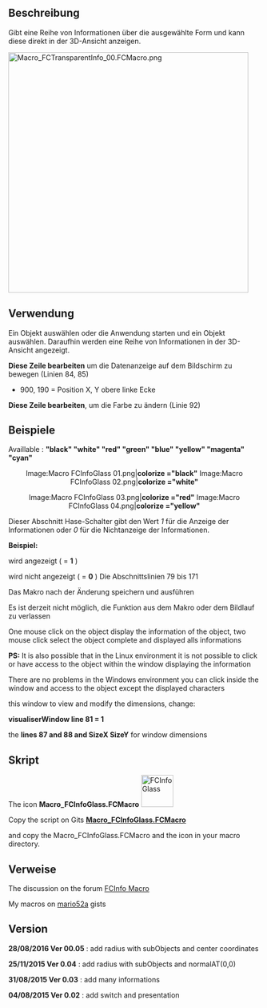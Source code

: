 <languages/>

{{Macro/de
|Name=FC Gläserne Information
|Icon=Macro_FCInfoGlass.png
|Description=Gibt eine Reihe von Informationen zur Formularanzeige in der 3D-Ansicht.
|Author=Mario52
|Download=[https://wiki.freecad.org/images/6/6b/Macro_FCInfoGlass.png Werkzeugleisten-Symbol]
|Version=00.05
|Date=2016-08-28
|SeeAlso=[[Arch_Survey/de|Arch Inspizieren]]
}}

<span id="Description"></span>
==Beschreibung==

Gibt eine Reihe von Informationen über die ausgewählte Form und kann diese direkt in der 3D-Ansicht anzeigen.

{{Codeextralink|https://gist.githubusercontent.com/mario52a/553b1fc7a8ca5bfa44c6/raw/fc57ec0869a8f68ce396acbaed5e87f396426186/Macro_FCInfoGlass.FCMacro}}

[[File:Macro_FCTransparentInfo_00.FCMacro.png|480px]]
{{Caption|FC Gläserne Information}}

<span id="Utilisation"></span>
==Verwendung==

Ein Objekt auswählen oder die Anwendung starten und ein Objekt auswählen. Daraufhin werden eine Reihe von Informationen in der 3D-Ansicht angezeigt.

'''Diese Zeile bearbeiten''' um die Datenanzeige auf dem Bildschirm zu bewegen (Linien 84, 85)
{{Code|code=
global posiX                 ; posiX                           = 900  # position window coordinate X                   "defaut  = 900"
global posiY                 ; posiY                           = 190  # position window coordinate Y                   "defaut  = 190"
}}
* 900, 190 = Position X, Y obere linke Ecke

'''Diese Zeile bearbeiten''', um die Farbe zu ändern (Linie 92)

{{Code|code=
#######################################################################
# Section color                                                       #
global colorize              ; colorize                      ="black" # colorize the text choice                       "defaut  = "black"
                                                                      # "black" "white" "red" "green" "blue" "yellow" "magenta" "cyan"

}}
<span id="Examples:"></span>
==Beispiele==

<div lang="en" dir="ltr" class="mw-content-ltr">
Availlable : ''' "black" "white" "red" "green" "blue" "yellow" "magenta" "cyan" '''
<center>
<gallery widths="300" heights="300">
Image:Macro FCInfoGlass 01.png|'''colorize                      ="black"'''
Image:Macro FCInfoGlass 02.png|'''colorize                      ="white"'''
</gallery>
</center>
{{clear}}
<center>
<gallery widths="300" heights="300">
Image:Macro FCInfoGlass 03.png|'''colorize                      ="red"'''
Image:Macro FCInfoGlass 04.png|'''colorize                      ="yellow"'''
</gallery>
</center>
{{clear}}
</div>

Dieser Abschnitt Hase-Schalter gibt den Wert ''1'' für die Anzeige der Informationen oder ''0'' für die Nichtanzeige der Informationen.

'''Beispiel:'''

wird angezeigt ( = '''1''' )

{{Code|code=
global LabelObject     ;LabelObject      = 1 # Label                                          #3  Label Object
}}
wird nicht angezeigt ( = '''0''' )
{{Code|code=
global LabelObject     ;LabelObject      = 0 # Label                                          #3  Label Object
}}
Die Abschnittslinien 79 bis 171

{{Code|code=
#######################################################################
global visualiserWindow      ; visualiserWindow                = 0    # si visualiserWindow = 1 la fenetre est visible (pour test)  "defaut  = 0"
                                                                      # if visualiserWindow = 1 the windows is visible (for test)   "default = 0"
###Section Configuration ##############################################
# Placement window hidden                                             #
global posiX                 ; posiX                           = 900  # position window coordinate X                   "defaut  = 900"
global posiY                 ; posiY                           = 190  # position window coordinate Y                   "defaut  = 190"
#######################################################################
global SizeX                 ; SizeX                           = 600  # size window length  (do not modify)            "defaut  = 600"
global SizeY                 ; SizeY                           = 600  # size window heigth  (do not modify)            "defaut  = 600"


#######################################################################
# Section color                                                       #
global colorize              ; colorize                      ="black" # colorize the text choice                       "defaut  = "black"
                                                                      # "black" "white" "red" "green" "blue" "yellow" "magenta" "cyan"


#######################################################################
# Section inter                                                       #
global mode                  ; mode                            = 1    # mode 1=degrees mode 0=radians                  "defaut  = 1"
global arondi                ; arondi                          = 4    # many numbers after the decimal point           "defaut  = 4" 
global chaineRemplacement    ; chaineRemplacement              = "_"  # replacement string (1 character)               "defaut  = "_"


#######################################################################
# section switch 
# if switch = 1 then actif (True Displayed) else inactif (False not Displayed)
global PrintReportView       ;PrintReportView                  = 1    # Affichage dans la vue rapport                  #0  Displayed ReportView
## 
global DocumentName          ;DocumentName                     = 1    # Nom du document                                #1  Document Name
global InternalName          ;InternalName                     = 1    # Nom interne de l'objet                         #2  Internal Name
global LabelObject           ;LabelObject                      = 1    # Label                                          #3  Label Object
global ElementName           ;ElementName                      = 1    # Nom de l'element                               #4  Element Name
global ObjectType            ;ObjectType                       = 1    # Type d'objet                                   #5  Object Type
global LineSeparateTitle     ;LineSeparateTitle                = 1    # ligne de separation des titres ____________    #6  Line Separate of Title

## Object subObject 
global ObjectLength          ;ObjectLength                     = 1    # longueur Objet ou perimetre si c est une face  #7  Object Length or perimetre if are a face
global ObjectCurveRadius     ;ObjectCurveRadius                = 1    # rayon du subObject si arc ou cerle             #8  radius subObject if arc or cirle
global ObjectCurveCenter     ;ObjectCurveCenter                = 1    # coordonnees centrale subObject si arc ou cerle #9  coordinates center subObject if arc or cirle

## Draft
global LineDimension         ;LineDimension                    = 1    # Dimensions Line                                #10  Line Dimension
global DWireDimension        ;DWireDimension                   = 1    # Dimensions DWire                               #11  DWire Dimension
global CircleDimension       ;CircleDimension                  = 1    # Dimensions Circle                              #12 Circle Dimension
global CirclePartDimension   ;CirclePartDimension              = 1    # Dimensions Circle Part                         #13 Circle Part Dimension

global ArcDimension          ;ArcDimension                     = 1    # Dimensions Arc                                 #14 Arc Dimension
global EllipseDimension      ;EllipseDimension                 = 1    # Dimensions Ellipse                             #15 Ellipse Dimension
global EllipsePartDimension  ;EllipsePartDimension             = 1    # Dimensions Ellipse Part                        #16 Ellipse Part Dimension
global PolygonDimension      ;PolygonDimension                 = 1    # Dimensions Polygon                             #17 Polygon Dimension
global RectangleDimension    ;RectangleDimension               = 1    # Dimensions Rectangle                           #18 Rectangle Dimension
global BSplineDimension      ;BSplineDimension                 = 1    # Dimensions BSpline                             #19 BSpline Dimension
global PointDimension        ;PointDimension                   = 1    # Dimensions Point                               #20 Point Dimension
global BezCurveDimension     ;BezCurveDimension                = 1    # Dimensions BezCurve                            #21 BezCurve Dimension

## Solid
global CylinderDimension     ;CylinderDimension                = 1    # Dimensions du Cylindre Rayon Hauteur Angle     #22 Cylinder Dimension
global BoxDimension          ;BoxDimension                     = 1    # Dimensions du Box Length Width Height          #23 Box Dimension
global SphereDimension       ;SphereDimension                  = 1    # Dimensions de la Sphere                        #24 Sphere Dimension
global EllipsoidDimension    ;EllipsoidDimension               = 1    # Dimensions Ellipsoid                           #25 Ellipsoid Dimension
global ConeDimension         ;ConeDimension                    = 1    # Dimensions du Cone                             #26 Cone Dimension
global TorusDimension        ;TorusDimension                   = 1    # Dimensions du Tore                             #27 Torus Dimension

## Part
global PlanePartDimension    ;PlanePartDimension               = 1    # Dimensions Plan Part                           #28 Plane Part Dimension
global PrismPartDimension    ;PrismPartDimension               = 1    # Dimensions Prisme Part                         #29 Prism Part Dimension   
global WedgePartDimension    ;WedgePartDimension               = 1    # Dimensions Wedge Part                          #30 Wedge Part Dimension
global HelixPartDimension    ;HelixPartDimension               = 1    # Dimensions Helix Part                          #31 Helix Part Dimension
global SpiralPartDimension   ;SpiralPartDimension              = 1    # Dimensions Spirale Part                        #32 Spiral Part Dimension
global VertexPartDimensio    ;VertexPartDimension              = 1    # Dimensions Vertex Part                         #33 Vertex Part Dimension
global LinePartDimension     ;LinePartDimension                = 1    # Dimensions Line Part                           #34 Line Part Dimension
global RegularPolygonPartDimension;RegularPolygonPartDimension = 1    # Dimensions RegularPolygon Part                 #35 Regular Polygon Part Dimension

## Face
global FaceSurface           ;FaceSurface                      = 1    # Surface de la face                             #36 Face Surface
global NormalAt              ;NormalAt                         = 1    # Donne la normale (inclinaison)                 #37 normalAt(0,0) Face and edges normalAt(0)
global FaceCenter            ;FaceCenter                       = 1    # Center Face (mass)                             #38 Face Center
global BoundBoxFaceVol       ;BoundBoxFaceVol                  = 1    # BoundBoxFace Volume                            #39 BoundBox Face Volume
global BoundBoxFaceCent      ;BoundBoxFaceCent                 = 1    # BoundBoxFaceCenter                             #40 BoundBox Face Center
global BoundBoxFaceCoor      ;BoundBoxFaceCoor                 = 1    # BoundBoxFace coordinates                       #41 BoundBox Face Coordinates

## Volume
global BounBoxVolumeVol      ;BounBoxVolumeVol                 = 1    # rectangle du BoundBox                          #42 BounBox Volume Volume
global BounBoxVolumeCent     ;BounBoxVolumeCent                = 1    # centre de la forme                             #43 BounBox Volume Center
global BounBoxVolumeCoor     ;BounBoxVolumeCoor                = 1    # boundinbox (dimensions hors tout)              #44 BounBox Volume Coordinates
global VolumeObject          ;VolumeObject                     = 1    # volume                                         #45 Volume Object
global CenterMass            ;CenterMass                       = 1    # centre de la masse                             #46 Center Mass object
global PlacementForme        ;PlacementForme                   = 1    # placement de la forme                          #47 Placement Forme
global LineInclination       ;LineInclination                  = 1    # search inclination XY YZ ZX uniquement lignes  #48 Line Inclination
global VertexesObject        ;VertexesObject                   = 1    # Vertexes de l'objet selectionne                #49 Vertexes Object
global VertexesForme         ;VertexesForme                    = 0    # Vertexes complet de la forme                   #50 Vertexes Forme
                                                                      # peut prendre du temps, depasser la fenetre et donner des donnees incompletes
                                                                      # can take time and exceed the window and give data's incompletes
### End Section Switch #######################################################################################################################
}}

Das Makro nach der Änderung speichern und ausführen

Es ist derzeit nicht möglich, die Funktion aus dem Makro oder dem Bildlauf zu verlassen

<div lang="en" dir="ltr" class="mw-content-ltr">
One mouse click on the object display the information of the object, two mouse click select the object complete and displayed alls informations
</div> 

<div lang="en" dir="ltr" class="mw-content-ltr">
'''PS:''' It is also possible that in the Linux environment it is not possible to click or have access to the object within the window displaying the information
</div>

<div lang="en" dir="ltr" class="mw-content-ltr">
There are no problems in the Windows environment you can click inside the window and access to the object except the displayed characters
</div>

<div lang="en" dir="ltr" class="mw-content-ltr">
this window to view and modify the dimensions, change:
</div>

<div lang="en" dir="ltr" class="mw-content-ltr">
'''visualiserWindow line 81 = 1'''
</div>

<div lang="en" dir="ltr" class="mw-content-ltr">
the '''lines 87 and 88 and SizeX SizeY''' for window dimensions
</div>

<span id="Script"></span>
==Skript==

<div lang="en" dir="ltr" class="mw-content-ltr">
The icon '''Macro_FCInfoGlass.FCMacro''' [[File:Macro_FCInfoGlass.png|64px|FCInfoGlass]]
</div>

<div lang="en" dir="ltr" class="mw-content-ltr">
Copy the script on Gits [https://gist.github.com/mario52a/553b1fc7a8ca5bfa44c6 '''Macro_FCInfoGlass.FCMacro''']
</div>

<div lang="en" dir="ltr" class="mw-content-ltr">
and copy the Macro_FCInfoGlass.FCMacro and the icon in your macro directory.
</div>

<span id="Links"></span>
==Verweise==

<div lang="en" dir="ltr" class="mw-content-ltr">
The discussion on the forum [https://forum.freecad.org/viewtopic.php?f=8&t=6005 FCInfo Macro]
</div>

<div lang="en" dir="ltr" class="mw-content-ltr">
My macros on [https://gist.github.com/mario52a mario52a ] gists
</div>

==Version==

<div lang="en" dir="ltr" class="mw-content-ltr">
'''28/08/2016 Ver 00.05''' : add radius with subObjects and center coordinates
</div>

<div lang="en" dir="ltr" class="mw-content-ltr">
'''25/11/2015 Ver 0.04''' : add radius with subObjects and normalAT(0,0)
</div>

<div lang="en" dir="ltr" class="mw-content-ltr">
'''31/08/2015 Ver 0.03''' : add many informations
</div>

<div lang="en" dir="ltr" class="mw-content-ltr">
'''04/08/2015 Ver 0.02''' : add switch and presentation
</div>